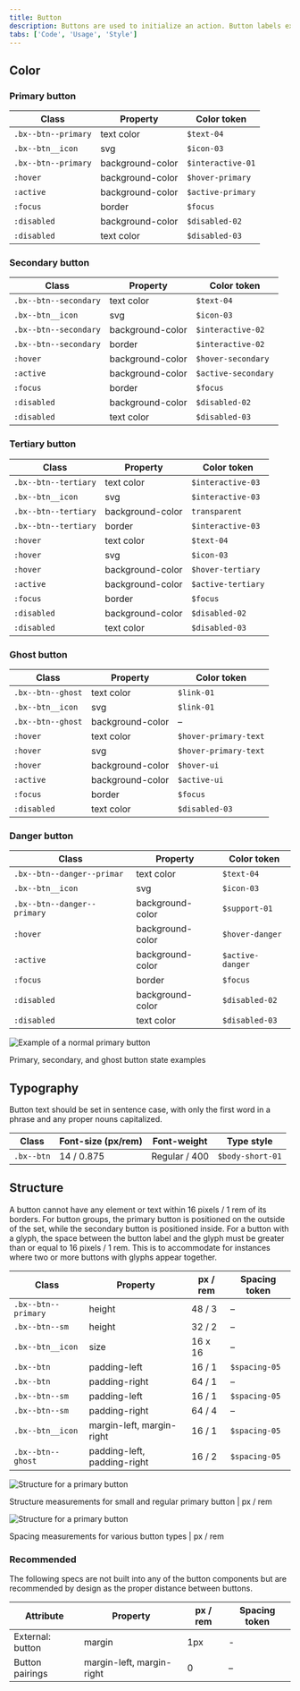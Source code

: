```yaml
---
title: Button
description: Buttons are used to initialize an action. Button labels express what action will occur when the user interacts with it.
tabs: ['Code', 'Usage', 'Style']
---
```


## Color

### Primary button

| Class               | Property         | Color token       |
| ------------------- | ---------------- | ----------------- |
| `.bx--btn--primary` | text color       | `$text-04`        |
| `.bx--btn__icon`    | svg              | `$icon-03`        |
| `.bx--btn--primary` | background-color | `$interactive-01` |
| `:hover`            | background-color | `$hover-primary`  |
| `:active`           | background-color | `$active-primary` |
| `:focus`            | border           | `$focus`          |
| `:disabled`         | background-color | `$disabled-02`    |
| `:disabled`         | text color       | `$disabled-03`    |

### Secondary button

| Class                 | Property         | Color token         |
| --------------------- | ---------------- | ------------------- |
| `.bx--btn--secondary` | text color       | `$text-04`          |
| `.bx--btn__icon`      | svg              | `$icon-03`          |
| `.bx--btn--secondary` | background-color | `$interactive-02`   |
| `.bx--btn--secondary` | border           | `$interactive-02`   |
| `:hover`              | background-color | `$hover-secondary`  |
| `:active`             | background-color | `$active-secondary` |
| `:focus`              | border           | `$focus`            |
| `:disabled`           | background-color | `$disabled-02`      |
| `:disabled`           | text color       | `$disabled-03`      |

### Tertiary button

| Class                | Property         | Color token        |
| -------------------- | ---------------- | ------------------ |
| `.bx--btn--tertiary` | text color       | `$interactive-03`  |
| `.bx--btn__icon`     | svg              | `$interactive-03`  |
| `.bx--btn--tertiary` | background-color | `transparent`      |
| `.bx--btn--tertiary` | border           | `$interactive-03`  |
| `:hover`             | text color       | `$text-04`         |
| `:hover`             | svg              | `$icon-03`         |
| `:hover`             | background-color | `$hover-tertiary`  |
| `:active`            | background-color | `$active-tertiary` |
| `:focus`             | border           | `$focus`           |
| `:disabled`          | background-color | `$disabled-02`     |
| `:disabled`          | text color       | `$disabled-03`     |

### Ghost button

| Class             | Property         | Color token           |
| ----------------- | ---------------- | --------------------- |
| `.bx--btn--ghost` | text color       | `$link-01`            |
| `.bx--btn__icon`  | svg              | `$link-01`            |
| `.bx--btn--ghost` | background-color | –                     |
| `:hover`          | text color       | `$hover-primary-text` |
| `:hover`          | svg              | `$hover-primary-text` |
| `:hover`          | background-color | `$hover-ui`           |
| `:active`         | background-color | `$active-ui`          |
| `:focus`          | border           | `$focus`              |
| `:disabled`       | text color       | `$disabled-03`        |

### Danger button

| Class                       | Property         | Color token      |
| --------------------------- | ---------------- | ---------------- |
| `.bx--btn--danger--primar`  | text color       | `$text-04`       |
| `.bx--btn__icon`            | svg              | `$icon-03`       |
| `.bx--btn--danger--primary` | background-color | `$support-01`    |
| `:hover`                    | background-color | `$hover-danger`  |
| `:active`                   | background-color | `$active-danger` |
| `:focus`                    | border           | `$focus`         |
| `:disabled`                 | background-color | `$disabled-02`   |
| `:disabled`                 | text color       | `$disabled-03`   |

<div className="image--fixed">

![Example of a normal primary button](images/button-style-1.png)

</div>

<Caption>Primary, secondary, and ghost button state examples</Caption>

## Typography

Button text should be set in sentence case, with only the first word in a phrase and any proper nouns capitalized.

| Class      | Font-size (px/rem) | Font-weight   | Type style       |
| ---------- | ------------------ | ------------- | ---------------- |
| `.bx--btn` | 14 / 0.875         | Regular / 400 | `$body-short-01` |

## Structure

A button cannot have any element or text within 16 pixels / 1 rem of its borders. For button groups, the primary button is positioned on the outside of the set, while the secondary button is positioned inside. For a button with a glyph, the space between the button label and the glyph must be greater than or equal to 16 pixels / 1 rem. This is to accommodate for instances where two or more buttons with glyphs appear together.

| Class               | Property                    | px / rem | Spacing token |
| ------------------- | --------------------------- | -------- | ------------- |
| `.bx--btn--primary` | height                      | 48 / 3   | –             |
| `.bx--btn--sm`      | height                      | 32 / 2   | –             |
| `.bx--btn__icon`    | size                        | 16 x 16  | –             |
| `.bx--btn`          | padding-left                | 16 / 1   | `$spacing-05` |
| `.bx--btn`          | padding-right               | 64 / 1   | –             |
| `.bx--btn--sm`      | padding-left                | 16 / 1   | `$spacing-05` |
| `.bx--btn--sm`      | padding-right               | 64 / 4   | –             |
| `.bx--btn__icon`    | margin-left, margin-right   | 16 / 1   | `$spacing-05` |
| `.bx--btn--ghost`   | padding-left, padding-right | 16 / 2   | `$spacing-05` |

<div className="image--fixed">

![Structure for a primary button](images/button-style-7.png)

</div>

<Caption>
  Structure measurements for small and regular primary button | px / rem
</Caption>

<div className="image--fixed">

![Structure for a primary button](images/button-style-14.png)

</div>

<Caption>Spacing measurements for various button types | px / rem</Caption>

### Recommended

The following specs are not built into any of the button components but are recommended by design as the proper distance between buttons.

| Attribute        | Property                  | px / rem | Spacing token |
| ---------------- | ------------------------- | -------- | ------------- |
| External: button | margin                    | 1px      | -             |
| Button pairings  | margin-left, margin-right | 0        | –             |

